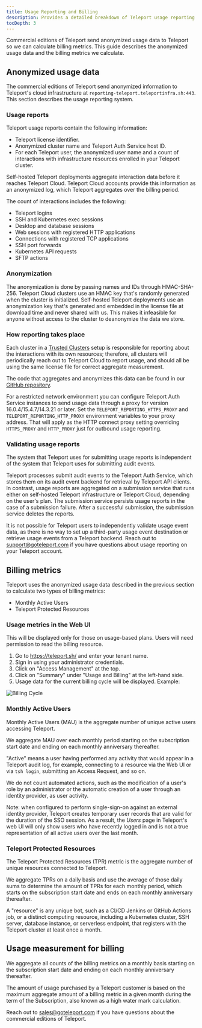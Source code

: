 ```yaml
---
title: Usage Reporting and Billing
description: Provides a detailed breakdown of Teleport usage reporting and billing.
tocDepth: 3
---
```


Commercial editions of Teleport send anonymized usage data to Teleport so we can
calculate billing metrics. This guide describes the anonymized usage data and
the billing metrics we calculate.

## Anonymized usage data

The commercial editions of Teleport send anonymized information to Teleport's
cloud infrastructure at `reporting-teleport.teleportinfra.sh:443`. This section
describes the usage reporting system.

### Usage reports

Teleport usage reports contain the following information:

- Teleport license identifier.
- Anonymized cluster name and Teleport Auth Service host ID.
- For each Teleport user, the anonymized user name and a count of interactions
  with infrastructure resources enrolled in your Teleport cluster.

Self-hosted Teleport deployments aggregate interaction data before it reaches
Teleport Cloud. Teleport Cloud accounts provide this information as an
anonymized log, which Teleport aggregates over the billing period.

The count of interactions includes the following:

- Teleport logins
- SSH and Kubernetes exec sessions
- Desktop and database sessions
- Web sessions with registered HTTP applications
- Connections with registered TCP applications
- SSH port forwards
- Kubernetes API requests
- SFTP actions

### Anonymization

The anonymization is done by passing names and IDs through HMAC-SHA-256.
Teleport Cloud clusters use an HMAC key that's randomly generated when
the cluster is initialized. Self-hosted Teleport deployments use an
anonymization key that's generated and embedded in the license file at
download time and never shared with us. This makes it infeasible for anyone
without access to the cluster to deanonymize the data we store.

### How reporting takes place

Each cluster in a [Trusted Clusters](reference/architecture/trustedclusters.mdx) setup
is responsible for reporting about the interactions with its own resources;
therefore, all clusters will periodically reach out to Teleport Cloud to report
usage, and should all be using the same license file for correct aggregate
measurement.

The code that aggregates and anonymizes this data can be found in our [GitHub
repository](https://github.com/gravitational/teleport/tree/master/lib/usagereporter/teleport/aggregating).

For a restricted network environment you can configure Teleport Auth Service instances
to send usage data through a proxy for version 16.0.4/15.4.7/14.3.21 or later.
Set the `TELEPORT_REPORTING_HTTPS_PROXY` and `TELEPORT_REPORTING_HTTP_PROXY`
environment variables to your proxy address. That will apply as the HTTP connect
proxy setting overriding `HTTPS_PROXY` and `HTTP_PROXY` just for outbound usage reporting.

### Validating usage reports

The system that Teleport uses for submitting usage reports is independent of the
system that Teleport uses for submitting audit events. 

Teleport processes submit audit events to the Teleport Auth Service, which
stores them on its audit event backend for retrieval by Teleport API clients. In
contrast, usage reports are aggregated on a submission service that runs either
on self-hosted Teleport infrastructure or Teleport Cloud, depending on the
user's plan. The submission service persists usage reports in the case of a
submission failure. After a successful submission, the submission service
deletes the reports.

It is not possible for Teleport users to independently validate usage event
data, as there is no way to set up a third-party usage event destination or
retrieve usage events from a Teleport backend. Reach out to
support@goteleport.com if you have questions about usage reporting on your
Teleport account.

## Billing metrics

Teleport uses the anonymized usage data described in the previous section to
calculate two types of billing metrics:

- Monthly Active Users
- Teleport Protected Resources

### Usage metrics in the Web UI

<Admonition type="note">

This will be displayed only for those on usage-based plans. Users will need permission to read the billing resource.
</Admonition>


  1. Go to https://teleport.sh/ and enter your tenant name.
  1. Sign in using your administrator credentials.
  1. Click on "Access Management" at the top.
  1. Click on "Summary" under "Usage and Billing" at the left-hand side.
  1. Usage data for the current billing cycle will be displayed. Example:
  
  ![Billing Cycle](../img/webui_billing_cycle.png)

### Monthly Active Users

Monthly Active Users (MAU) is the aggregate number of unique active users
accessing Teleport.

We aggregate MAU over each monthly period starting on the subscription start
date and ending on each monthly anniversary thereafter.

"Active" means a user having performed any activity that would appear in a
Teleport audit log, for example, connecting to a resource via the Web UI or via
`tsh login`, submitting an Access Request, and so on.

We do not count automated actions, such as the modification of a user's role by
an administrator or the automatic creation of a user through an identity
provider, as user activity.

Note: when configured to perform single-sign-on against an external identity
provider, Teleport creates temporary user records that are valid for the
duration of the SSO session. As a result, the *Users* page in Teleport's web UI
will only show users who have recently logged in and is not a true
representation of all active users over the last month.

### Teleport Protected Resources

The Teleport Protected Resources (TPR) metric is the aggregate number of unique
resources connected to Teleport.

We aggregate TPRs on a daily basis and use the average of those daily sums to
determine the amount of TPRs for each monthly period, which starts on the
subscription start date and ends on each monthly anniversary thereafter.

A "resource" is any unique bot, such as a CI/CD Jenkins or GitHub Actions job,
or a distinct computing resource, including a Kubernetes cluster, SSH server,
database instance, or serverless endpoint, that registers with the Teleport
cluster at least once a month.

## Usage measurement for billing

We aggregate all counts of the billing metrics on a monthly basis starting on
the subscription start date and ending on each monthly anniversary thereafter.

The amount of usage purchased by a Teleport customer is based on the maximum
aggregate amount of a billing metric in a given month during the term of the
Subscription, also known as a high water mark calculation.

Reach out to sales@goteleport.com if you have questions about the
commercial editions of Teleport.
